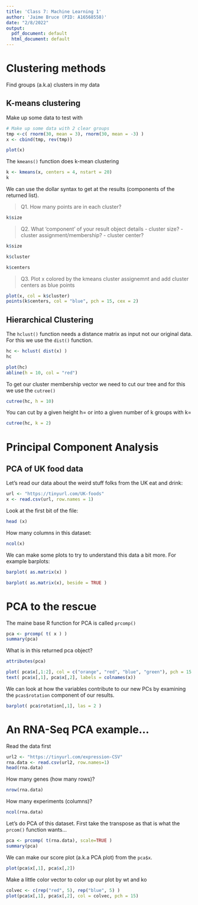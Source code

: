 ```yaml
---
title: 'Class 7: Machine Learning 1'
author: 'Jaime Bruce (PID: A16568558)'
date: "2/8/2022"
output:
  pdf_document: default
  html_document: default
---
```


# Clustering methods

Find groups (a.k.a) clusters in my data

## K-means clustering

Make up some data to test with

```r
# Make up some data with 2 clear groups
tmp <-c( rnorm(30, mean = 3), rnorm(30, mean = -3) )
x <- cbind(tmp, rev(tmp))

plot(x)
```


The `kmeans()` function does k-mean clustering

```r
k <- kmeans(x, centers = 4, nstart = 20)
k
```
We can use the dollar syntax to get at the results (components of the returned list).

> Q1. How many points are in each cluster? 

```r
k$size
```


> Q2. What 'component' of your result object details
      - cluster size? 
      - cluster assignment/membership?
      - cluster center? 
      
```r
k$size
```
      
```r
k$cluster
```
      
```r
k$centers
```

      
> Q3. Plot x colored by the kmeans cluster assignemnt and add cluster centers as blue points
      

```r
plot(x, col = k$cluster)
points(k$centers, col = "blue", pch = 15, cex = 2)
```

## Hierarchical Clustering

The `hclust()` function needs a distance matrix as input not our original data. For this we use the `dist()` function. 

```r
hc <- hclust( dist(x) )
hc
```

```r
plot(hc)
abline(h = 10, col = "red")
```

To get our cluster membership vector we need to cut our tree and for this we use the `cutree()`

```r
cutree(hc, h = 10)
```
You can cut by a given height h= or into a given number of k groups with k=

```r
cutree(hc, k = 2)
```

# Principal Component Analysis

## PCA of UK food data

Let's read our data about the weird stuff folks from the UK eat and drink: 

```r
url <- "https://tinyurl.com/UK-foods"
x <- read.csv(url, row.names = 1)
```

Look at the first bit of the file: 

```r
head (x)
```

How many columns in this dataset:

```r
ncol(x)
```

We can make some plots to try to understand this data a bit more. For example barplots:

```r
barplot( as.matrix(x) )
```

```r
barplot( as.matrix(x), beside = TRUE )
```


# PCA to the rescue

The maine base R function for PCA is called `prcomp()`



```r
pca <- prcomp( t( x ) )
summary(pca)
```

What is in this returned pca object? 

```r
attributes(pca)
```
```r
plot( pca$x[,1:2], col = c("orange", "red", "blue", "green"), pch = 15 )
text( pca$x[,1], pca$x[,2], labels = colnames(x))
```

We can look at how the variables contribute to our new PCs by examining the `pcas$rotation` component of our results. 

```r
barplot( pca$rotation[,1], las = 2 )
```


# An RNA-Seq PCA example...

Read the data first

```r
url2 <- "https://tinyurl.com/expression-CSV"
rna.data <- read.csv(url2, row.names=1)
head(rna.data)
```

How many genes (how many rows)?

```r
nrow(rna.data)
```
How many experiments (columns)?

```r
ncol(rna.data)
```

Let's do PCA of this dataset. First take the transpose as that is what the `prcom()` function wants...

```r
pca <- prcomp( t(rna.data), scale=TRUE )
summary(pca)
```
We can make our score plot (a.k.a PCA plot) from the `pca$x`.

```r
plot(pca$x[,1], pca$x[,2])
```

Make a little color vector to color up our plot by wt and ko

```r
colvec <- c(rep("red", 5), rep("blue", 5) )
plot(pca$x[,1], pca$x[,2], col = colvec, pch = 15)
```









